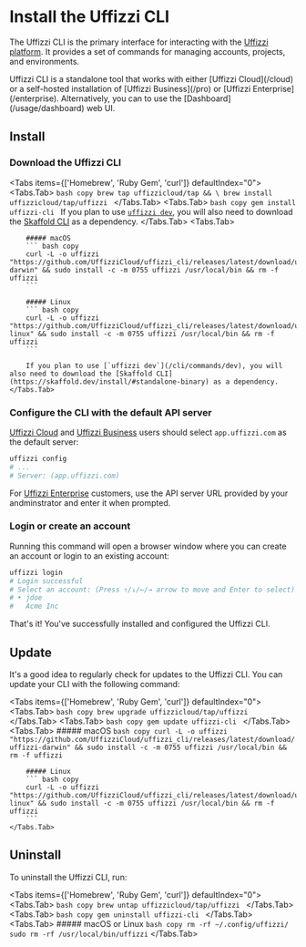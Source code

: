 
# Install the Uffizzi CLI

The Uffizzi CLI is the primary interface for interacting with the [Uffizzi platform](/install/platform). It provides a set of commands for managing accounts, projects, and environments.

<Callout type="info">
    Uffizzi CLI is a standalone tool that works with either [Uffizzi Cloud](/cloud) or a self-hosted installation of [Uffizzi Business](/pro) or [Uffizzi Enterprise](/enterprise). Alternatively, you can to use the [Dashboard](/usage/dashboard) web UI.
</Callout>

## Install

<Steps>

### Download the Uffizzi CLI

<Tabs items={['Homebrew', 'Ruby Gem', 'curl']} defaultIndex="0">
    <Tabs.Tab>
        ```bash copy
		brew tap uffizzicloud/tap && \
		brew install uffizzicloud/tap/uffizzi
		```
    </Tabs.Tab>
    <Tabs.Tab>
        ```bash copy
		gem install uffizzi-cli
		```
    If you plan to use [`uffizzi dev`](/cli/commands/dev), you will also need to download the [Skaffold CLI](https://skaffold.dev/install/#standalone-binary) as a dependency.
    </Tabs.Tab>
    <Tabs.Tab>

        ##### macOS
        ``` bash copy
        curl -L -o uffizzi "https://github.com/UffizziCloud/uffizzi_cli/releases/latest/download/uffizzi-darwin" && sudo install -c -m 0755 uffizzi /usr/local/bin && rm -f uffizzi
        ```

        ##### Linux
        ``` bash copy
        curl -L -o uffizzi "https://github.com/UffizziCloud/uffizzi_cli/releases/latest/download/uffizzi-linux" && sudo install -c -m 0755 uffizzi /usr/local/bin && rm -f uffizzi
        ```

        If you plan to use [`uffizzi dev`](/cli/commands/dev), you will also need to download the [Skaffold CLI](https://skaffold.dev/install/#standalone-binary) as a dependency.
    </Tabs.Tab>
</Tabs>

### Configure the CLI with the default API server

[Uffizzi Cloud](/cloud) and [Uffizzi Business](/install/pro) users should select `app.uffizzi.com` as the default server:

```bash copy
uffizzi config
# ...
# Server: (app.uffizzi.com)
```

For [Uffizzi Enterprise](/enterprise) customers, use the API server URL provided by your andminstrator and enter it when prompted.

### Login or create an account

Running this command will open a browser window where you can create an account or login to an existing account:

```bash copy
uffizzi login
# Login successful
# Select an account: (Press ↑/↓/←/→ arrow to move and Enter to select)
# ‣ jdoe
#   Acme Inc
```
</Steps>

That's it! You've successfully installed and configured the Uffizzi CLI.

## Update

It's a good idea to regularly check for updates to the Uffizzi CLI. You can update your CLI with the following command:

<Tabs items={['Homebrew', 'Ruby Gem', 'curl']} defaultIndex="0">
    <Tabs.Tab>
        ```bash copy
		brew upgrade uffizzicloud/tap/uffizzi
		```
    </Tabs.Tab>
    <Tabs.Tab>
        ```bash copy
		gem update uffizzi-cli
		```
    </Tabs.Tab>
    <Tabs.Tab>
        ##### macOS
        ``` bash copy
        curl -L -o uffizzi "https://github.com/UffizziCloud/uffizzi_cli/releases/latest/download/uffizzi-darwin" && sudo install -c -m 0755 uffizzi /usr/local/bin && rm -f uffizzi
        ```

        ##### Linux
        ``` bash copy
        curl -L -o uffizzi "https://github.com/UffizziCloud/uffizzi_cli/releases/latest/download/uffizzi-linux" && sudo install -c -m 0755 uffizzi /usr/local/bin && rm -f uffizzi
        ```
    </Tabs.Tab>
</Tabs>

## Uninstall

To uninstall the Uffizzi CLI, run:

<Tabs items={['Homebrew', 'Ruby Gem', 'curl']} defaultIndex="0">
    <Tabs.Tab>
        ```bash copy
		brew untap uffizzicloud/tap/uffizzi
		```
    </Tabs.Tab>
    <Tabs.Tab>
        ```bash copy
		gem uninstall uffizzi-cli
		```
    </Tabs.Tab>
    <Tabs.Tab>
        ##### macOS or Linux
        ``` bash copy
        rm -rf ~/.config/uffizzi/
        sudo rm -rf /usr/local/bin/uffizzi
        ```
    </Tabs.Tab>
</Tabs>